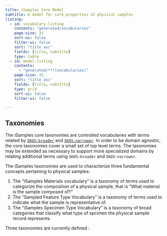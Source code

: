 ```yaml
---
title: iSamples Core Model
subtitle: A model for core properties of physical samples
listing:
  - id: vocabulary-listing
    contents: "generated/vocabularies"
    page-size: 33
    sort-ui: false
    filter-ui: false
    sort: "title asc"
    fields: [title, subtitle]
    type: table
  - id: model-listing
    contents: 
      - "generated/**!(vocabularies)"
    page-size: 33
    sort: "title asc"
    fields: [title, subtitle]
    type: grid   
    sort-ui: false
    filter-ui: false

---
```


## Taxonomies

The iSamples core taxonomies are controlled vocabularies with terms related by [`SKOS:broader`](https://www.w3.org/2009/08/skos-reference/skos.html#broader) and [`SKOS:narrower`](https://www.w3.org/2009/08/skos-reference/skos.html#narrower). In order to be domain agnostic, the core taxonomies cover a small set of top level terms. The taxonomies may be extended as necessary to support more specialized domains by relating additional terms using `SKOS:broader` and `SKOS:narrower`.

The iSamples taxonomies are used to characterize three fundamental concepts pertaining to physical samples:

1. The "iSamples Materials vocabulary" is a taxonomy of terms used to categorize the composition of a physical sample, that is "What material is the sample composed of?"
2. The "Sampled Feature Type Vocabulary" is a taxonomy of terms used to indicate what the sample is representative of.
3. The "iSamples Specimen Type Vocabulary" is a taxonomy of broad categories that classify what type of spcimen the physical sample record represents.

Three taxonomies are currently defined :

::: {#vocabulary-listing}
:::





